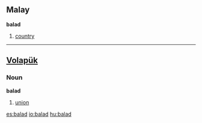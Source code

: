 ==Malay==
'''balad'''

# [[country]]

----

== [[Volapük]] == 
=== Noun ===
'''balad'''

# [[union]]

[[es:balad]]
[[io:balad]]
[[hu:balad]]